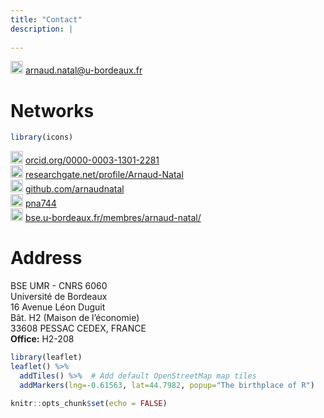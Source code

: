 ```yaml
---
title: "Contact"
description: |
  
---
```


| <img src="https://raw.githubusercontent.com/FortAwesome/Font-Awesome/master/svgs/solid/envelope.svg" width="20" height="20">  <arnaud.natal@u-bordeaux.fr>

# Networks

```r
library(icons)
```  

<!---| <img src="https://raw.githubusercontent.com/jpswalsh/academicons/master/svg/openedition.svg" width="20" height="20"> [neemsis.hypotheses.org/team/arnaud-natal](https://www.neemsis.hypotheses.org/team/arnaud-natal) -->
| <img src="https://raw.githubusercontent.com/jpswalsh/academicons/master/svg/orcid.svg" width="20" height="20"> [orcid.org/0000-0003-1301-2281](https://www.orcid.org/0000-0003-1301-2281)
| <img src="https://raw.githubusercontent.com/jpswalsh/academicons/master/svg/researchgate.svg" width="20" height="20"> [researchgate.net/profile/Arnaud-Natal](https://www.researchgate.net/profile/Arnaud-Natal)
| <img src="https://raw.githubusercontent.com/FortAwesome/Font-Awesome/master/svgs/brands/github.svg" width="20" height="20"> [github.com/arnaudnatal](https://www.github.com/arnaudnatal)
| <img src="https://raw.githubusercontent.com/jpswalsh/academicons/master/svg/ideas-repec.svg" width="20" height="20"> [pna744](https://ideas.repec.org/f/pna744.html)
| <img src="https://raw.githubusercontent.com/FortAwesome/Font-Awesome/master/svgs/solid/university.svg" width="20" height="20"> [bse.u-bordeaux.fr/membres/arnaud-natal/](https://www.bse.u-bordeaux.fr/membres/arnaud-natal/)

# Address

<p>BSE UMR - CNRS 6060<br>
Université de Bordeaux<br>
16 Avenue Léon Duguit<br>
Bât. H2 (Maison de l'économie)<br>
33608 PESSAC CEDEX, FRANCE<br>
**Office:** H2-208</p>



```r
library(leaflet)
leaflet() %>%
  addTiles() %>%  # Add default OpenStreetMap map tiles
  addMarkers(lng=-0.61563, lat=44.7982, popup="The birthplace of R")
```


```r
knitr::opts_chunk$set(echo = FALSE)
```